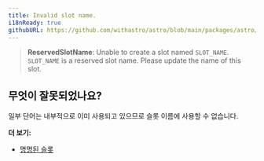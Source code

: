 ```yaml
---
title: Invalid slot name.
i18nReady: true
githubURL: https://github.com/withastro/astro/blob/main/packages/astro/src/core/errors/errors-data.ts
---
```


> **ReservedSlotName**: Unable to create a slot named `SLOT_NAME`. `SLOT_NAME` is a reserved slot name. Please update the name of this slot.

## 무엇이 잘못되었나요?

일부 단어는 내부적으로 이미 사용되고 있으므로 슬롯 이름에 사용할 수 없습니다.

**더 보기:**

-  [명명된 슬롯](/ko/basics/astro-components/#명명된-슬롯)